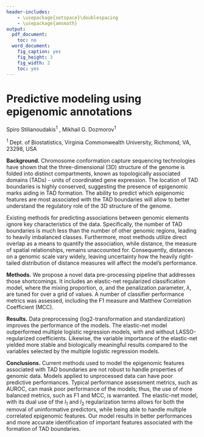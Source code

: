 ```yaml
---
header-includes:
    - \usepackage{setspace}\doublespacing
    - \usepackage{amsmath}
output:
  pdf_document:
    toc: no
  word_document:
    fig_caption: yes
    fig_height: 3
    fig_width: 2
    toc: yes
---
```


# Predictive modeling using epigenomic annotations

Spiro Stilianoudakis^1^ , Mikhail G. Dozmorov^1^ 

^1^ Dept. of Biostatistics, Virginia Commonwealth University, Richmond, VA, 23298, USA 

**Background.** Chromosome conformation capture sequencing technologies have shown that the three-dimensional (3D) structure of the genome is folded into distinct compartments, known as topologically associated domains (TADs) - units of coordinated gene expression. The location of TAD boundaries is highly conserved, suggesting the presence of epigenomic marks aiding in TAD formation. The ability to predict which epigenomic features are most associated with the TAD boundaries will allow to better understand the regulatory role of the 3D structure of the genome. 

Existing methods for predicting associations between genomic elements ignore key characteristics of the data. Specifically, the number of TAD boundaries is much less than the number of other genomic regions, leading to heavily imbalanced classes. Furthermore, most methods utilize direct overlap as a means to quantify the association, while distance, the measure of spatial relationships, remains unaccounted for. Consequently, distances on a genomic scale vary widely, leaving uncertainty how the heavily right-tailed distribution of distance measures will affect the model's performance.

**Methods.** We propose a novel data pre-processing pipeline that addresses those shortcomings. It includes an elastic-net regularized classification model, where the mixing proportion, $\alpha$, and the penalization parameter, $\lambda$, are tuned for over a grid of values. A number of classifier performance metrics was assessed, including the F1 measure and Matthew Correlation Coefficient (MCC).

**Results.** Data preprocessing (log2-transformation and standardization) improves the performance of the models. The elastic-net model outperformed multiple logistic regression models, with and without LASSO-regularized coefficients. Likewise, the variable importance of the elastic-net yielded more stable and biologically meaningful results compared to the variables selected by the multiple logistic regression models.

**Conclusions.** Current methods used to model the epigenomic features associated with TAD boundaries are not robust to handle properties of genomic data. Models applied to unprocessed data can have poor predictive performances. Typical performance assessment metrics, such as AUROC, can mask poor performance of the models; thus, the use of more balanced metrics, such as F1 and MCC, is warranted. The elastic-net model, with its dual use of the $l_1$ and $l_2$ regularization terms allows for both the removal of uninformative predictors, while being able to handle multiple correlated epigenomic features. Our model results in better performances and more accurate identification of important features associated with the formation of TAD boundaries.

